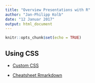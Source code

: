 ```yaml
---
title: "Overview Presentations with R"
author: "Jan-Philipp Kolb"
date: "12 Januar 2017"
output: html_document
---
```


```r
knitr::opts_chunk$set(echo = TRUE)
```

## Using CSS

- [Custom CSS](http://rmarkdown.rstudio.com/slidy_presentation_format.html#custom_css)


- [Cheatsheet Rmarkdown](https://www.rstudio.com/wp-content/uploads/2016/03/rmarkdown-cheatsheet-2.0.pdf)

